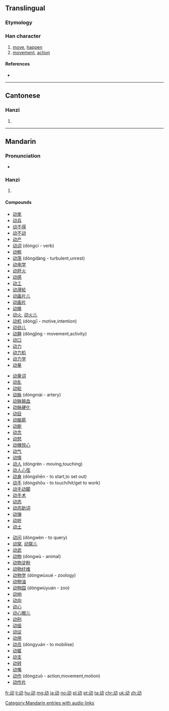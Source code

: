 {{also|動|働}}
==Translingual==
{{stroke order|type=animate}}

===Etymology===
{{Han simp|動|f=重|t=云}}

===Han character===
{{Han char|rn=19|rad=力|as=04|sn=6|four=|canj=一戈大尸 (MIKS)|ids=⿰[[云]][[力]]}}

# [[move]], [[happen]]
# [[movement]], [[action]]

====References====
* {{Han ref|kx=0146.241|hdz=10367.020|uh=52A8|ud=21160}}

----

==Cantonese==

===Hanzi===
{{yue-hanzi|jyut=dung6|y=dung6|tra=動}}

# {{defn|lang=yue|sort=力04}}

----

==Mandarin==

===Pronunciation===
* {{audio|zh-dòng.ogg|audio|lang=cmn}}

===Hanzi===
{{cmn-hanzi|tra=動|pin=[[dòng]] ([[dong4]])|wg=tung<sup>4</sup>}}

# {{defn|lang=cmn|sort=力04}}

====Compounds====
{{top3}}
* [[动笔]]
* [[动兵]]
* [[动不得]]
* [[动不动]]
* [[动产]]
* [[动词]] (dòngcí - verb)
* [[动粗]]
* [[动荡]] (dòngdàng - turbulent,unrest)
* [[动电学]]
* [[动肝火]]
* [[动感]]
* [[动工]]
* [[动滑轮]]
* [[动画片儿]]
* [[动画片]]
* [[动换]]
* [[动火]], [[动火儿]]
* [[动机]] (dòngjī - motive,intention)
* [[动劲儿]]
* [[动静]] (dòngjìng - movement,activity)
* [[动口]]
* [[动力]]
* [[动力机]]
* [[动力学]]
* [[动量]]
{{mid3}}
* [[动量词]]
* [[动乱]]
* [[动轮]]
* [[动脉]] (dòngmài - artery)
* [[动脉输血]]
* [[动脉硬化]]
* [[动目]]
* [[动脑筋]]
* [[动能]]
* [[动念]]
* [[动怒]]
* [[动魄惊心]]
* [[动气]]
* [[动情]]
* [[动人]] (dòngrén - moving,touching)
* [[动人心弦]]
* [[动身]] (dòngshēn - to start,to set out)
* [[动手]] (dòngshǒu - to touch/hit/get to work)
* [[动手动脚]]
* [[动手术]]
* [[动态]]
* [[动态助词]]
* [[动弹]]
* [[动听]]
* [[动土]]
{{mid3}}
* [[动问]] (dòngwèn - to query)
* [[动窝]], [[动窝儿]]
* [[动武]]
* [[动物]] (dòngwù - animal)
* [[动物淀粉]]
* [[动物纤维]]
* [[动物学]] (dòngwùxué - zoology)
* [[动物油]]
* [[动物园]] (dòngwùyuán - zoo)
* [[动响]]
* [[动向]]
* [[动心]]
* [[动心眼儿]]
* [[动刑]]
* [[动摇]]
* [[动议]]
* [[动用]]
* [[动员]] (dòngyuán - to mobilise)
* [[动辄]]
* [[动支]]
* [[动转]]
* [[动嘴]]
* [[动作]] (dòngzuò - action,movement,motion)
* [[动作片]]
{{bottom}}

[[Category:Mandarin entries with audio links]]

[[fr:动]]
[[li:动]]
[[hu:动]]
[[mg:动]]
[[ja:动]]
[[no:动]]
[[pl:动]]
[[pt:动]]
[[ta:动]]
[[chr:动]]
[[uk:动]]
[[zh:动]]